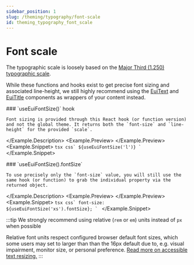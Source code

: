 ```yaml
---
sidebar_position: 1
slug: /theming/typography/font-scale
id: theming_typography_font_scale
---
```



# Font scale

The typographic scale is loosely based on the <a href="https://type-scale.com/?size=16&scale=1.250&text=A%20Visual%20Type%20Scale&font=Inter&fontweight=400&bodyfont=body_font_default&bodyfontweight=400&lineheight=1.75&backgroundcolor=%23ffffff&fontcolor=%23000000&preview=false" target="_blank" rel="noopener noreferrer">Major Third (1.250) typographic scale</a>.

While these functions and hooks exist to get precise font sizing and associated line-height, we still highly recommend using the [EuiText](../../display/text.mdx) and [EuiTitle](../../display/title.mdx) components as wrappers of your content instead.


<Example>
  <Example.Description>
    ### `useEuiFontSize()` <Badge color="hollow">hook</Badge>

    Font sizing is provided through this React hook (or function version) and not the global theme. It returns both the `font-size` and `line-height` for the provided `scale`.

  </Example.Description>
  <Example.Preview>
    <FontSizePreview />
  </Example.Preview>
  <Example.Snippet>
    ```tsx
    css`
      ${useEuiFontSize('l')}
    `
    ```
  </Example.Snippet>
</Example>

<EuiSpacer size="s" />


<Example>
  <Example.Description>
    ### `useEuiFontSize().fontSize`

    To use precisely only the `font-size` value, you will still use the same hook (or function) to grab the individual property via the returned object.

  </Example.Description>
  <Example.Preview>
    <FontSizeIndividualPreview />
  </Example.Preview>
  <Example.Snippet>
    ```tsx
    css`
      font-size: ${useEuiFontSize('xs').fontSize};
    `
    ```
  </Example.Snippet>
</Example>

<EuiSpacer />

:::tip We strongly recommend using relative (`rem` or `em`) units instead of `px` when possible

Relative font units respect configured browser default font sizes, which some users may set to larger than than the 16px default due to, e.g. visual impairment, monitor size, or personal preference. <a href="https://usability.yale.edu/web-accessibility/articles/zoom-resizing-text" target="_blank" rel="noopener noreferrer">Read more on accessible text resizing.</a>
:::


<FontScaleTable />
